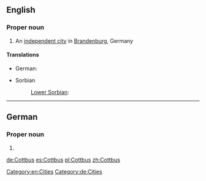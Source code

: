 ==English==
{{wikipedia}}
===Proper noun===
{{en-proper noun}}

# An [[independent city]] in [[Brandenburg]], Germany

====Translations====
{{trans-top|city in Germany}}
* German: {{t|de|Cottbus}}
{{trans-mid}}
* Sorbian
*: [[Lower Sorbian]]: {{t|dsb|Chóśebuz|m}}
{{trans-bottom}}

[[Category:en:Cities]]

----

==German==
{{wikipedia|lang=de}}
===Proper noun===
{{de-proper noun}}

# {{l|en|Cottbus}}

[[Category:de:Cities]]

[[de:Cottbus]]
[[es:Cottbus]]
[[pl:Cottbus]]
[[zh:Cottbus]]